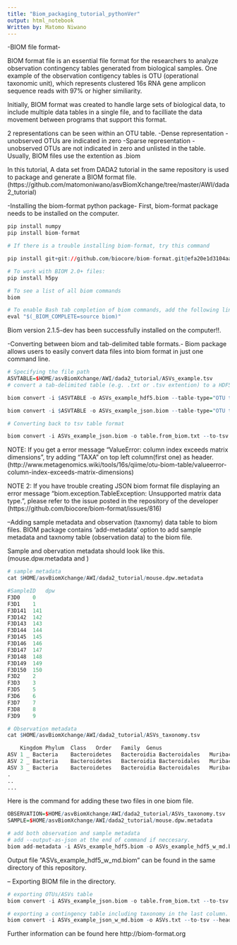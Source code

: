 ```yaml
---
title: "Biom_packaging_tutorial_pythonVer"
output: html_notebook
Written by: Matomo Niwano
---
```


-BIOM file format-

BIOM format file is an essential file format for the researchers to analyze observation contingency tables generated from biological samples. One example of the observation contigency tables is OTU (operational taxonomic unit), which represents clustered 16s RNA gene amplicon sequence reads with 97% or higher similiarity.

Initially, BIOM format was created to handle large sets of biological data, to include multiple data tables in a single file, and to facilliate the data movement between programs that support this format. 

2 representations can be seen within an OTU table. 
  -Dense representation
          -unobserved OTUs are indicated in zero
  -Sparse representation
          -unobserved OTUs are not indicated in zero and unlisted in the table. 
Usually, BIOM files use the extention as .biom

In this tutorial, A data set from DADA2 tutorial in the same repository is used to package and generate a BIOM format file.  (https://github.com/matomoniwano/asvBiomXchange/tree/master/AWI/dada2_tutorial) 

-Installing the biom-format python package-
  First, biom-format package needs to be installed on the computer.
  
```r
pip install numpy
pip install biom-format

# If there is a trouble installing biom-format, try this command

pip install git+git://github.com/biocore/biom-format.git@efa20e1d3104aada0383b35dbe976de17717e61c

# To work with BIOM 2.0+ files:
pip install h5py

# To see a list of all biom commands
biom

# To enable Bash tab completion of biom commands, add the following line to $HOME/.bashrc
eval "$(_BIOM_COMPLETE=source biom)"
```
Biom version 2.1.5-dev has been successfully installed on the computer!!. 

-Converting between biom and tab-delimited table formats.-
Biom package allows users to easily convert data files into biom format in just one command line. 

```r
# Specifying the file path
ASVTABLE=$HOME/asvBiomXchange/AWI/dada2_tutorial/ASVs_example.tsv
# convert a tab-delimited table (e.g. .txt or .tsv extention) to a HDF5 or JSON biom format. 

biom convert -i $ASVTABLE -o ASVs_example_hdf5.biom --table-type="OTU table" --to-hdf5s

biom convert -i $ASVTABLE -o ASVs_example_json.biom --table-type="OTU table" --to-json

# Converting back to tsv table format

biom convert -i ASVs_example_json.biom -o table.from_biom.txt --to-tsv

```
NOTE: If you get a error message "ValueError: column index exceeds matrix dimensions", try adding "TAXA" on top left column(first one) as header. (http://www.metagenomics.wiki/tools/16s/qiime/otu-biom-table/valueerror-column-index-exceeds-matrix-dimensions)

NOTE 2: If you have trouble creating JSON biom format file displaying an error message "biom.exception.TableException: Unsupported matrix data type.", please refer to the issue posted in the repository of the developer (https://github.com/biocore/biom-format/issues/816)

--Adding sample metadata and observation (taxnomy) data table to biom files. BIOM package contains 'add-metadata' option to add sample metadata and taxnomy table (observation data) to the biom file. 

Sample and obervation metadata should look like this. (mouse.dpw.metadata and )
```r
# sample metadata
cat $HOME/asvBiomXchange/AWI/dada2_tutorial/mouse.dpw.metadata

#SampleID	dpw
F3D0	0
F3D1	1
F3D141	141
F3D142	142
F3D143	143
F3D144	144
F3D145	145
F3D146	146
F3D147	147
F3D148	148
F3D149	149
F3D150	150
F3D2	2
F3D3	3
F3D5	5
F3D6	6
F3D7	7
F3D8	8
F3D9	9

# Observation metadata 
cat $HOME/asvBiomXchange/AWI/dada2_tutorial/ASVs_taxonomy.tsv

	Kingdom	Phylum	Class	Order	Family	Genus
ASV 1 _	Bacteria	Bacteroidetes	Bacteroidia	Bacteroidales	MuribaculaceaeNA
ASV 2 _	Bacteria	Bacteroidetes	Bacteroidia	Bacteroidales	MuribaculaceaeNA
ASV 3 _	Bacteria	Bacteroidetes	Bacteroidia	Bacteroidales	MuribaculaceaeNA
.
..
...

```


Here is the command for adding these two files in one biom file. 

```r
OBSERVATION=$HOME/asvBiomXchange/AWI/dada2_tutorial/ASVs_taxonomy.tsv
SAMPLE=$HOME/asvBiomXchange/AWI/dada2_tutorial/mouse.dpw.metadata

# add both observation and sample metadata
# add --output-as-json at the end of command if neccesary. 
biom add-metadata -i ASVs_example_hdf5.biom -o ASVs_example_hdf5_w_md.biom --observation-metadata-fp $OBSERVATION --sample-metadata-fp $SAMPLEz

```

Output file "ASVs_example_hdf5_w_md.biom" can be found in the same directory of this repository.

-- Exporting BIOM file in the directory. 
```r
# exporting OTUs/ASVs table
biom convert -i ASVs_example_json.biom -o table.from_biom.txt --to-tsv

# exporting a contingency table including taxonomy in the last column. 
biom convert -i ASVs_example_json_w_md.biom -o ASVs.txt --to-tsv --header-key 'taxonomy' --tsv-metadata-formatter naive # Change taxonomy to the header name of observation data. 
```


Further information can be found here
http://biom-format.org

